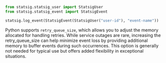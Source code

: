 ```py
from statsig.statsig_user import StatsigUser
from statsig.statsig_event import StatsigEvent

statsig.log_event(StatsigEvent(StatsigUser("user-id"), "event-name"))
```
Python supports `retry_queue_size`, which allows you to adjust the memory allocated for handling retries. 
While service outages are rare, increasing the retry_queue_size can help minimize event loss by providing additional memory to buffer events during such occurrences. 
This option is generally not needed for typical use but offers added flexibility in exceptional situations.
